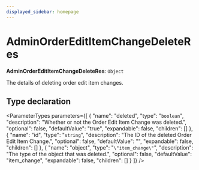 ```yaml
---
displayed_sidebar: homepage
---
```



# AdminOrderEditItemChangeDeleteRes

 **AdminOrderEditItemChangeDeleteRes**: `Object`

The details of deleting order edit item changes.

## Type declaration

<ParameterTypes parameters={[
  {
    "name": "deleted",
    "type": "`boolean`",
    "description": "Whether or not the Order Edit Item Change was deleted.",
    "optional": false,
    "defaultValue": "true",
    "expandable": false,
    "children": []
  },
  {
    "name": "id",
    "type": "`string`",
    "description": "The ID of the deleted Order Edit Item Change.",
    "optional": false,
    "defaultValue": "",
    "expandable": false,
    "children": []
  },
  {
    "name": "object",
    "type": "`\"item_change\"`",
    "description": "The type of the object that was deleted.",
    "optional": false,
    "defaultValue": "item_change",
    "expandable": false,
    "children": []
  }
]} />
